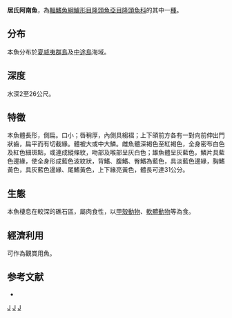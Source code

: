 {{Speciesbox 
| taxon =  Anampses cuvier
| status = LC
| status_system = IUCN3.1
| image = Anampses cuvieri by NPS.jpg
| authority = [[Quoy_&_Gaimard|Quoy & Gaimard]], 1824
| synonyms = *''Anampses evermanni''<br /><small>Jenkins, 1901</small>
*''Anampses godeffroyi''<br /><small>Günther, 1881</small>
}}

'''居氏阿南魚'''，為[[輻鰭魚綱|輻鰭魚綱]][[鱸形目|鱸形目]][[隆頭魚亞目|隆頭魚亞目]][[隆頭魚科|隆頭魚科]]的其中一[[種|種]]。

==分布==
本魚分布於[[夏威夷群島|夏威夷群島]]及[[中途島|中途島]]海域。

==深度==
水深2至26公尺。

==特徵==
本魚體長形，側扁。口小；唇稍厚，內側具縐褶；上下頜前方各有一對向前伸出門狀齒，扁平而有切截緣。體被大或中大鱗。雌魚體深褐色至紅褐色，全身密布白色及紅色細斑點，或連成縱條紋，吻部及喉部呈灰白色；雄魚體呈灰藍色，鱗片具藍色邊緣，使全身形成藍色波紋狀，背鰭、腹鰭、臀鰭為藍色，具淡藍色邊緣，胸鰭黃色，具灰藍色邊緣、尾鰭黃色，上下緣亮黃色，體長可達31公分。

==生態==
本魚棲息在較深的礁石區，屬肉食性，以[[甲殼動物|甲殼動物]]、[[軟體動物|軟體動物]]等為食。

==經濟利用==
可作為觀賞用魚。

==参考文献==
*{{FishBase_species|genus=Anampses|species=cuvier|year=2011|month=12}}
{{Taxonbar|from=Q2706024}}

[[Category:IUCN红色名录无危物种|J]]
[[Category:觀賞魚|J]]
[[Category:阿南魚屬|J]]